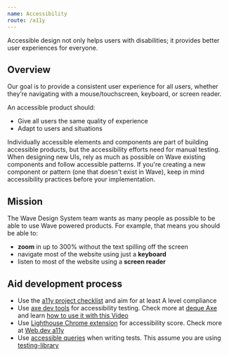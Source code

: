```yaml
---
name: Accessibility
route: /a11y
---
```



<TitleCard title="Accessibility (a11y)">
    Accessible design not only helps users with disabilities; it provides better user experiences for everyone.
</TitleCard>

## Overview

Our goal is to provide a consistent user experience for all users, whether they’re navigating with a mouse/touchscreen, keyboard, or screen reader.

An accessible product should:

- Give all users the same quality of experience
- Adapt to users and situations

Individually accessible elements and components are part of building accessible products, but the accessibility efforts need for manual testing. When designing new UIs, rely as much as possible on Wave existing components and follow accessible patterns. If you're creating a new component or pattern (one that doesn't exist in Wave), keep in mind accessibility practices before your implementation.

## Mission

The Wave Design System team wants as many people as possible to be able to use Wave powered products. For example, that means you should be able to:

- **zoom** in up to 300% without the text spilling off the screen
- navigate most of the website using just a **keyboard**
- listen to most of the website using a **screen reader**

## Aid development process

- Use the [a11y project checklist](https://www.a11yproject.com/checklist/) and aim for at least A level compliance
- Use [axe dev tools](https://chrome.google.com/webstore/detail/axe-devtools-web-accessib/lhdoppojpmngadmnindnejefpokejbdd) for accessibility testing. Check more at [deque Axe](https://www.deque.com/axe/devtools/) and learn [how to use it with this Video](https://www.youtube.com/watch?v=dyU9yrRJ5Eg)
- Use [Lighthouse Chrome extension](https://chrome.google.com/webstore/detail/lighthouse/blipmdconlkpinefehnmjammfjpmpbjk?hl=en) for accessibility score. Check more at [Web.dev a11y](https://web.dev/accessibility-scoring/)
- Use [accessible queries](https://testing-library.com/docs/queries/about#priority) when writing tests. This assume you are using [testing-library](https://testing-library.com/)

